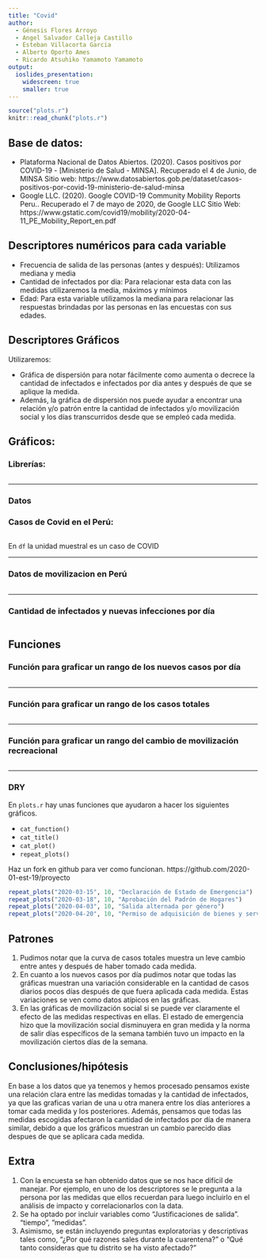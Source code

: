 ```yaml
---
title: "Covid"
author:
  - Génesis Flores Arroyo
  - Angel Salvador Calleja Castillo
  - Esteban Villacorta Garcia
  - Alberto Oporto Ames
  - Ricardo Atsuhiko Yamamoto Yamamoto
output:
  ioslides_presentation:
    widescreen: true
    smaller: true
---
```


```r
source("plots.r")
knitr::read_chunk("plots.r")
```

## Base de datos:
- Plataforma Nacional de Datos Abiertos. (2020). Casos positivos por COVID-19 - [Ministerio de Salud - MINSA]. Recuperado el 4 de Junio, de MINSA Sitio web: https://www.datosabiertos.gob.pe/dataset/casos-positivos-por-covid-19-ministerio-de-salud-minsa
- Google LLC. (2020). Google COVID-19 Community Mobility Reports Peru.. Recuperado el 7 de mayo de 2020, de Google LLC Sitio Web: https://www.gstatic.com/covid19/mobility/2020-04-11_PE_Mobility_Report_en.pdf

## Descriptores numéricos para cada variable
- Frecuencia de salida de las personas (antes y después): Utilizamos mediana y media
- Cantidad de infectados por dia: Para relacionar esta data con las medidas utilizaremos la media, máximos y mínimos
- Edad: Para esta variable utilizamos la mediana para relacionar las respuestas brindadas por las personas en las encuestas con sus edades.

## Descriptores Gráficos
Utilizaremos:

- Gráfica de dispersión para notar fácilmente como aumenta o decrece la cantidad de infectados e infectados por dia antes y después de que se aplique la medida.
- Además, la gráfica de dispersión nos puede ayudar a encontrar una relación y/o patrón entre la cantidad de infectados y/o movilización social y los días transcurridos desde que se empleó cada medida.

## Gráficos:

### Librerías:

```r
```

---

### Datos

### Casos de Covid en el Perú:

```r
```

En `df` la unidad muestral es un caso de COVID

---

### Datos de movilizacion en Perú

```r
```

---

### Cantidad de infectados y nuevas infecciones por día

```r
```

## Funciones

### Función para graficar un rango de los nuevos casos por día

```r
```

---

### Función para graficar un rango de los casos totales

```r
```

---

### Función para graficar un rango del cambio de movilización recreacional

```r
```

---

### DRY
En `plots.r` hay unas funciones que ayudaron a hacer los siguientes gráficos.

- `cat_function()`
- `cat_title()`
- `cat_plot()`
- `repeat_plots()`

Haz un fork en github para ver como funcionan.
https://github.com/2020-01-est-19/proyecto

```r
repeat_plots("2020-03-15", 10, "Declaración de Estado de Emergencia")
repeat_plots("2020-03-18", 10, "Aprobación del Padrón de Hogares")
repeat_plots("2020-04-03", 10, "Salida alternada por género")
repeat_plots("2020-04-20", 10, "Permiso de adquisición de bienes y servicios basicos")
```

## Patrones

1. Pudimos notar que la curva de casos totales muestra un leve cambio entre antes y después de haber tomado cada medida.
2. En cuanto a los nuevos casos por día pudimos notar que todas las gráficas muestran una variación considerable en la cantidad de casos diarios pocos días después de que fuera aplicada cada medida. Estas variaciones se ven como datos atípicos en las gráficas.
3. En las gráficas de movilización social si se puede ver claramente el efecto de las medidas respectivas en ellas. El estado de emergencia hizo que la movilización social disminuyera en gran medida y la norma de salir días específicos de la semana también tuvo un impacto en la movilización ciertos días de la semana.

## Conclusiones/hipótesis

En base a los datos que ya tenemos y hemos procesado pensamos existe una relación clara entre las medidas tomadas y la cantidad de infectados, ya que las graficas varian de una u otra manera entre los días anteriores a tomar cada medida y los posteriores.
Además, pensamos que todas las medidas escogidas afectaron la cantidad de infectados por día de manera similar, debido a que los gráficos muestran un cambio parecido dias despues de que se aplicara cada medida.

## Extra
1. Con la encuesta se han obtenido datos que se nos hace difícil de manejar. Por ejemplo, en uno de los descriptores se le pregunta a la persona por las medidas que ellos recuerdan para luego incluirlo en el análisis de impacto y correlacionarlos con la data.
2. Se ha optado por incluir variables como “Justificaciones de salida”. “tiempo”, ”medidas”.
3. Asimismo, se están incluyendo preguntas exploratorias y descriptivas tales como, “¿Por qué razones sales durante la cuarentena?” o “Qué tanto consideras que tu distrito se ha visto afectado?”

